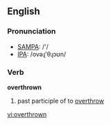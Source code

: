 ==English==

===Pronunciation===
*[[w:SAMPA|SAMPA]]: /'/
*[[w:IPA|IPA]]: /ovəɻ'θɻɔʊn/

===Verb===
'''overthrown'''

# past participle of to [[overthrow]]

[[vi:overthrown]]